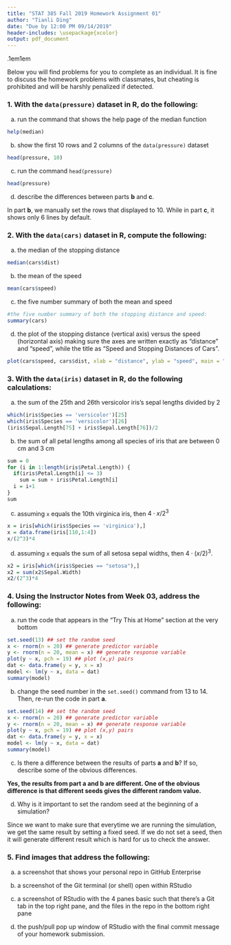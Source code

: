 ```yaml
---
title: "STAT 385 Fall 2019 Homework Assignment 01"
author: "Tianli Ding"
date: "Due by 12:00 PM 09/14/2019"
header-includes: \usepackage{xcolor}
output: pdf_document
---
```


\sffamily\fboxrule.1em\fboxsep1em
\fcolorbox{black}{blue!50}{\color{white}
\begin{minipage}[c][19cm][t]{15cm}
\section{Grader Comment}
\subsection{}


Efficiency:
\bigbreak
The code and document is written with lots of logical thought about the tasks with few unnecessary or unnecessarily verbose lines and is written in a least brute force way.
\bigbreak

Correctness:
\bigbreak
The files run with no errors and the coding is written in a most accurate way.
\bigbreak

Documentation:
\bigbreak
The explanations and comments contain reasonable clarity and exhibit mid-tier (to be expected) fundamentals of usefulness, grammar, smoothness, and structure.
\bigbreak

Beauty:
\bigbreak
The document is more visually appealing and has decent readability. The coding output and visualizations are averagely attractive.

\bigbreak
NOTE:
\bigbreak
Please note that the summary above applies to the completed work. If the submission was incomplete, the ultimate mark for the submission will be scaled down proportionally.  
\bigbreak
Please take care to ensure that one's repo includes the image files that are included in one's .rmd file.  Otherwise, they may not appear in the graded work that is pushed to the student's git.
\bigbreak
Please see comments below for specifics.
\end{minipage}}

Below you will find problems for you to complete as an individual. It is fine to discuss the homework problems with classmates, but cheating is prohibited and will be harshly penalized if detected.


### 1. With the `data(pressure)` dataset in R, do the following:

a. run the command that shows the help page of the median function

```r
help(median)
```


b. show the first 10 rows and 2 columns of the `data(pressure)` dataset
```r
head(pressure, 10)
```


c. run the command `head(pressure)`
```r
head(pressure)
```

d. describe the differences between parts **b** and **c**.

In part **b**, we manually set the rows that displayed to 10. While in part **c**, it shows only 6 lines by default.

### 2. With the `data(cars)` dataset in R, compute the following:

a. the median of the stopping distance
```r
median(cars$dist)
```

b. the mean of the speed
```r
mean(cars$speed)
```


c. the five number summary of both the mean and speed
```r
#the five number summary of both the stopping distance and speed:
summary(cars)
```


d. the plot of the stopping distance (vertical axis) versus the speed (horizontal axis) making sure the axes are written exactly as "distance" and "speed", while the title as "Speed and Stopping Distances of Cars".
```r
plot(cars$speed, cars$dist, xlab = "distance", ylab = "speed", main = "Speed and Stopping Distances of Cars")
```


### 3. With the `data(iris)` dataset in R, do the following calculations:

a. the sum of the 25th and 26th versicolor iris's sepal lengths divided by 2
```r
which(iris$Species == 'versicolor')[25]
which(iris$Species == 'versicolor')[26]
(iris$Sepal.Length[75] + iris$Sepal.Length[76])/2

```

b. the sum of all petal lengths among all species of iris that are between 0 cm and 3 cm
```r
sum = 0
for (i in 1:length(iris$Petal.Length)) {
  if(iris$Petal.Length[i] <= 3)
    sum = sum + iris$Petal.Length[i]
  i = i+1
}
sum
```

c. assuming `x` equals the 10th virginica iris, then $4\cdot x/2^3$
```r
x = iris[which(iris$Species == 'virginica'),]
x = data.frame(iris[110,1:4])
x/(2^3)*4
```

d. assuming `x` equals the sum of all setosa sepal widths, then $4\cdot(x/2)^3$.
```r
x2 = iris[which(iris$Species == "setosa"),]
x2 = sum(x2$Sepal.Width)
x2/(2^3)*4
```


### 4. Using the Instructor Notes from Week 03, address the following:

a. run the code that appears in the "Try This at Home" section at the very bottom
```r
set.seed(13) ## set the random seed
x <- rnorm(n = 20) ## generate predictor variable
y <- rnorm(n = 20, mean = x) ## generate response variable
plot(y ~ x, pch = 19) ## plot (x,y) pairs
dat <- data.frame(y = y, x = x)
model <- lm(y ~ x, data = dat)
summary(model)
```

b. change the seed number in the `set.seed()` command from 13 to 14. Then, re-run the code in part **a**.
```r
set.seed(14) ## set the random seed
x <- rnorm(n = 20) ## generate predictor variable
y <- rnorm(n = 20, mean = x) ## generate response variable
plot(y ~ x, pch = 19) ## plot (x,y) pairs
dat <- data.frame(y = y, x = x)
model <- lm(y ~ x, data = dat)
summary(model)
```

c. Is there a difference between the results of parts **a** and **b**? If so, describe some of the obvious differences.
 
 **Yes, the results from part a and b are different. One of the obvious difference is that different seeds gives the different random value. **
 
d. Why is it important to set the random seed at the beginning of a simulation?  
  
  Since we want to make sure that everytime we are running the simulation, we get the same result by setting a fixed seed. If we do not set a seed, then it will generate different result which is hard for us to check the answer.
  

### 5. Find images that address the following:

a. a screenshot that shows your personal repo in GitHub Enterprise

  
b. a screenshot of the Git terminal (or shell) open within RStudio 

  

c. a screenshot of RStudio with the 4 panes basic such that there's a Git tab in the top right pane, and the files in the repo in the bottom right pane




d. the push/pull pop up window of RStudio with the final commit message of your homework submission.

